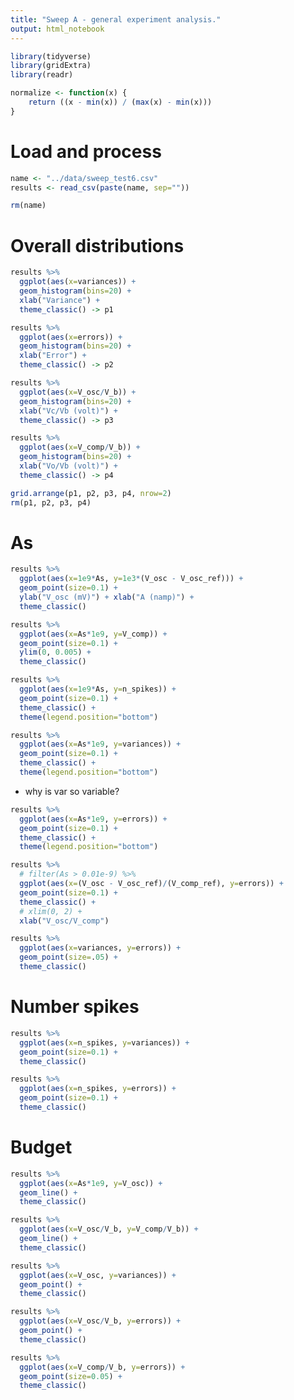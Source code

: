 ```yaml
---
title: "Sweep A - general experiment analysis."
output: html_notebook
---
```


```r
library(tidyverse)
library(gridExtra)
library(readr)

normalize <- function(x) {
    return ((x - min(x)) / (max(x) - min(x)))
}
```


# Load and process

```r
name <- "../data/sweep_test6.csv"
results <- read_csv(paste(name, sep=""))

rm(name)
```


# Overall distributions

```r
results %>% 
  ggplot(aes(x=variances)) +
  geom_histogram(bins=20) + 
  xlab("Variance") +
  theme_classic() -> p1

results %>% 
  ggplot(aes(x=errors)) +
  geom_histogram(bins=20) + 
  xlab("Error") +
  theme_classic() -> p2

results %>% 
  ggplot(aes(x=V_osc/V_b)) +
  geom_histogram(bins=20) +
  xlab("Vc/Vb (volt)") +
  theme_classic() -> p3

results %>% 
  ggplot(aes(x=V_comp/V_b)) +
  geom_histogram(bins=20) +
  xlab("Vo/Vb (volt)") +
  theme_classic() -> p4

grid.arrange(p1, p2, p3, p4, nrow=2)
rm(p1, p2, p3, p4)
```

# As

```r
results %>% 
  ggplot(aes(x=1e9*As, y=1e3*(V_osc - V_osc_ref))) +
  geom_point(size=0.1) + 
  ylab("V_osc (mV)") + xlab("A (namp)") +
  theme_classic() 
```


```r
results %>% 
  ggplot(aes(x=As*1e9, y=V_comp)) +
  geom_point(size=0.1) + 
  ylim(0, 0.005) +
  theme_classic() 
```

```r
results %>% 
  ggplot(aes(x=1e9*As, y=n_spikes)) +
  geom_point(size=0.1) + 
  theme_classic() +
  theme(legend.position="bottom") 
```


```r
results %>% 
  ggplot(aes(x=As*1e9, y=variances)) +
  geom_point(size=0.1) + 
  theme_classic() +
  theme(legend.position="bottom") 
```

- why is var so variable?


```r
results %>% 
  ggplot(aes(x=As*1e9, y=errors)) +
  geom_point(size=0.1) + 
  theme_classic() +
  theme(legend.position="bottom") 
```

```r
results %>% 
  # filter(As > 0.01e-9) %>% 
  ggplot(aes(x=(V_osc - V_osc_ref)/(V_comp_ref), y=errors)) +
  geom_point(size=0.1) + 
  theme_classic() +
  # xlim(0, 2) +
  xlab("V_osc/V_comp") 
```


```r
results %>% 
  ggplot(aes(x=variances, y=errors)) +
  geom_point(size=.05) + 
  theme_classic() 
```


# Number spikes

```r
results %>% 
  ggplot(aes(x=n_spikes, y=variances)) +
  geom_point(size=0.1) + 
  theme_classic() 
```

```r
results %>% 
  ggplot(aes(x=n_spikes, y=errors)) +
  geom_point(size=0.1) + 
  theme_classic() 
```


# Budget 

```r
results %>% 
  ggplot(aes(x=As*1e9, y=V_osc)) +
  geom_line() + 
  theme_classic() 
```

```r
results %>% 
  ggplot(aes(x=V_osc/V_b, y=V_comp/V_b)) +
  geom_line() + 
  theme_classic() 
```


```r
results %>% 
  ggplot(aes(x=V_osc, y=variances)) +
  geom_point() + 
  theme_classic() 
```

```r
results %>% 
  ggplot(aes(x=V_osc/V_b, y=errors)) +
  geom_point() + 
  theme_classic() 
```


```r
results %>% 
  ggplot(aes(x=V_comp/V_b, y=errors)) +
  geom_point(size=0.05) + 
  theme_classic() 
```


